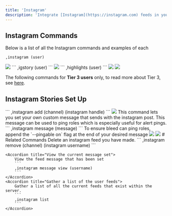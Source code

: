 ```yaml
---
title: 'Instagram'
description: 'Integrate [Instagram](https://instagram.com) feeds in your server.'
---
```

## Instagram Commands
Below is a list of all the Instagram commands and examples of each
<Steps> 
<Step title= "View an Instagram's user basic profile information">
```
,instagram (user)
```

<Frame type="glass" caption="">
  <img src="https://i.imgur.com/8k6DrQA.png"/>
</Frame>
 
</Step>

<Step title= "View an Instagram user's stories">
```
,igstory (user)
```
<Frame type="glass" caption="">

  <img src="https://i.imgur.com/2cPMp0r.png"/>
</Frame>
</Step>
<Step title= "View an Instagram user's highlights">
```
,highlights (user)
```
<img src="https://i.imgur.com/p2WT87O.png"/>
  <img src="https://i.imgur.com/GzddyU1.png"/>

</Step>
</Steps>

<Warning>The following commands for **Tier 3 users** only, to read more about Tier 3, see [here](/perks).</Warning>
## Instagram Stories Set Up
<Steps> 
<Step title= "Set up your desired feed">
```
,instagram add (channel) (instagram handle)
```

<Frame type="glass" caption="">
  <img src="https://i.imgur.com/utfwbGO.png"/>
</Frame>
 
</Step>

<Step title= "Set a custom message for your feed">
This command lets you set your own custom message that sends with the instagram post. This message can be used to ping roles which is especially useful for alert pings.
```
,instagram message (message)
```
<Info>To ensure bleed can ping roles, append the `--pingable on` flag at the end of your desired message</Info>
<Frame type="glass" caption="">

  <img src="https://i.imgur.com/6Hfj14Z.png"/>
</Frame>

</Step>
<Step title= "An example of the Instagram integration">
<Frame type="glass" caption="">

  <img src="https://i.imgur.com/MavqEGg.png"/>
</Frame>
</Step>
</Steps>
# Related Commands
<AccordionGroup>
    <Accordion title="Delete your feed">
        Delete an instagram feed you have made.
        ```
        ,instagram remove (channel) (instagram username)
        ```
    </Accordion>
    
    <Accordion title="View the current message set">
        View the feed message that has been set
        ```
        ,instagram message view (username)
        ```
    </Accordion>
    <Accordion title="Gather a list of the user feeds">
        Gather a list of all the current feeds that exist within the server.
        ```
        ,instagram list
        ```
    </Accordion>
</AccordionGroup>
